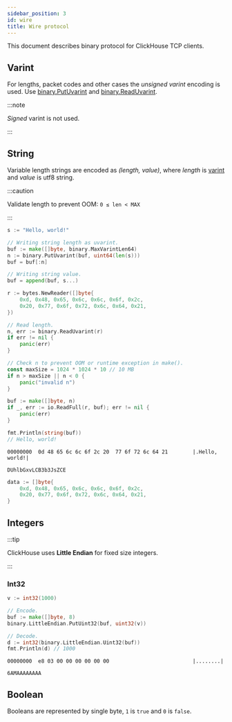```yaml
---
sidebar_position: 3
id: wire
title: Wire protocol
---
```



This document describes binary protocol for ClickHouse TCP clients.

## Varint

For lengths, packet codes and other cases the *unsigned varint* encoding is used.
Use [binary.PutUvarint](https://pkg.go.dev/encoding/binary#PutUvarint) and [binary.ReadUvarint](https://pkg.go.dev/encoding/binary#ReadUvarint).

:::note

*Signed* varint is not used.

:::

## String

Variable length strings are encoded as *(length, value)*, where *length* is [varint](#varint) and *value* is utf8 string.

:::caution

Validate length to prevent OOM: `0 ≤ len < MAX`

:::

<Tabs>
<TabItem value="encode" label="Encode">

```go
s := "Hello, world!"

// Writing string length as uvarint.
buf := make([]byte, binary.MaxVarintLen64)
n := binary.PutUvarint(buf, uint64(len(s)))
buf = buf[:n]

// Writing string value.
buf = append(buf, s...)
```

</TabItem>
<TabItem value="decode" label="Decode">

```go
r := bytes.NewReader([]byte{
    0xd, 0x48, 0x65, 0x6c, 0x6c, 0x6f, 0x2c,
    0x20, 0x77, 0x6f, 0x72, 0x6c, 0x64, 0x21,
})

// Read length.
n, err := binary.ReadUvarint(r)
if err != nil {
	panic(err)
}

// Check n to prevent OOM or runtime exception in make().
const maxSize = 1024 * 1024 * 10 // 10 MB
if n > maxSize || n < 0 {
    panic("invalid n")
}

buf := make([]byte, n)
if _, err := io.ReadFull(r, buf); err != nil {
	panic(err)
}

fmt.Println(string(buf))
// Hello, world!
```

</TabItem>
</Tabs>

<Tabs>
<TabItem value="hexdump" label="Hex dump">

```hexdump
00000000  0d 48 65 6c 6c 6f 2c 20  77 6f 72 6c 64 21        |.Hello, world!|
```

</TabItem>
<TabItem value="base64" label="Base64">

```text
DUhlbGxvLCB3b3JsZCE
```

</TabItem>
<TabItem value="go" label="Go">

```go
data := []byte{
    0xd, 0x48, 0x65, 0x6c, 0x6c, 0x6f, 0x2c,
    0x20, 0x77, 0x6f, 0x72, 0x6c, 0x64, 0x21,
}
```

</TabItem>
</Tabs>

## Integers

:::tip

ClickHouse uses **Little Endian** for fixed size integers.

:::

### Int32
```go
v := int32(1000)

// Encode.
buf := make([]byte, 8)
binary.LittleEndian.PutUint32(buf, uint32(v))

// Decode.
d := int32(binary.LittleEndian.Uint32(buf))
fmt.Println(d) // 1000
```

<Tabs>
<TabItem value="hexdump" label="Hex dump">

```hexdump
00000000  e8 03 00 00 00 00 00 00                           |........|
```

</TabItem>
<TabItem value="base64" label="Base64">

```text
6AMAAAAAAAA
```

</TabItem>
</Tabs>

## Boolean

Booleans are represented by single byte, `1` is `true` and `0` is `false`.
